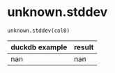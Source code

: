 # unknown.stddev { #duckops.unknown.stddev }

`unknown.stddev(col0)`

| duckdb example | result |
| -------------- | ------ |
| nan | nan |
